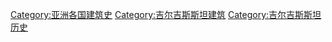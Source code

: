 [[Category:亚洲各国建筑史|Category:亚洲各国建筑史]]
[[Category:吉尔吉斯斯坦建筑|Category:吉尔吉斯斯坦建筑]]
[[Category:吉尔吉斯斯坦历史|Category:吉尔吉斯斯坦历史]]